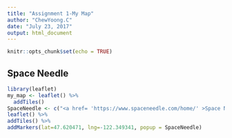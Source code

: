 ```yaml
---
title: "Assignment 1-My Map"
author: "ChewYoong.C"
date: "July 23, 2017"
output: html_document
---
```


```r
knitr::opts_chunk$set(echo = TRUE)
```

## Space Needle
``` r
library(leaflet)
my_map <- leaflet() %>%
  addTiles()
SpaceNeedle <- c("<a href= 'https://www.spaceneedle.com/home/' >Space Needle</a>")
leaflet() %>%
addTiles() %>%
addMarkers(lat=47.620471, lng=-122.349341, popup = SpaceNeedle)
```